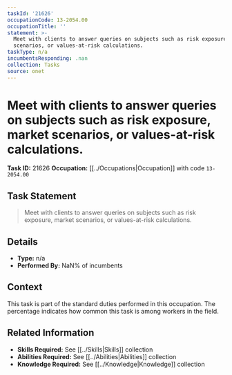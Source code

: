 ```yaml
---
taskId: '21626'
occupationCode: 13-2054.00
occupationTitle: ''
statement: >-
  Meet with clients to answer queries on subjects such as risk exposure, market
  scenarios, or values-at-risk calculations.
taskType: n/a
incumbentsResponding: .nan
collection: Tasks
source: onet
---
```

# Meet with clients to answer queries on subjects such as risk exposure, market scenarios, or values-at-risk calculations.

**Task ID:** 21626
**Occupation:** [[../Occupations|Occupation]] with code `13-2054.00`

## Task Statement

> Meet with clients to answer queries on subjects such as risk exposure, market scenarios, or values-at-risk calculations.

## Details

- **Type:** n/a
- **Performed By:** NaN% of incumbents

## Context

This task is part of the standard duties performed in this occupation. The percentage indicates how common this task is among workers in the field.

## Related Information

- **Skills Required:** See [[../Skills|Skills]] collection
- **Abilities Required:** See [[../Abilities|Abilities]] collection
- **Knowledge Required:** See [[../Knowledge|Knowledge]] collection
